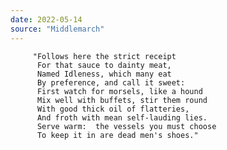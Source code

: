 ```yaml
---
date: 2022-05-14
source: "Middlemarch"
---
```



         "Follows here the strict receipt
          For that sauce to dainty meat,
          Named Idleness, which many eat
          By preference, and call it sweet:
          First watch for morsels, like a hound
          Mix well with buffets, stir them round
          With good thick oil of flatteries,
          And froth with mean self-lauding lies.
          Serve warm:  the vessels you must choose
          To keep it in are dead men's shoes."
